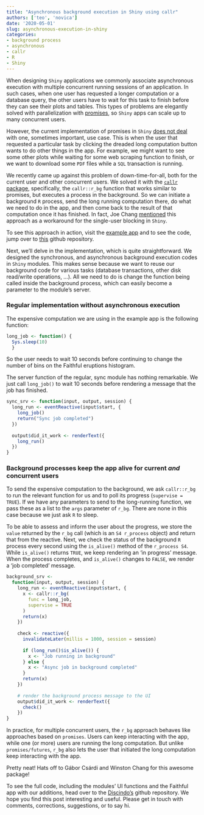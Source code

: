 ```yaml
---
title: "Asynchronous background execution in Shiny using callr"
authors: ['teo', 'novica']
date: '2020-05-01'
slug: asynchronous-execution-in-shiny
categories:
- background process
- asynchronous
- callr
- R
- Shiny
---
```


When designing `Shiny` applications we commonly associate asynchronous execution with multiple concurrent running sessions of an application. In such cases, when one user has requested a longer computation or a database query, the other users have to wait for this task to finish before they can see their plots and tables. This types of problems are elegantly solved with parallelization with [promises](https://rstudio.github.io/promises/articles/overview.html), so `Shiny` apps can scale up to many concurrent users. 

However, the current implementation of promises in `Shiny` [does not deal](https://github.com/rstudio/promises/issues/23#) with one, sometimes important, use case. This is when the user that requested a particular task by clicking the dreaded long computation button wants to do other things in the app. For example, we might want to see some other plots while waiting for some web scraping function to finish, or we want to download some `PDF` files while a `SQL` transaction is running. 

We recently came up against this problem of down-time-for-all, both for the current user and other concurrent users. We solved it with the [`callr` package](https://cran.r-project.org/web/packages/callr/callr.pdf), specifically, the `callr::r_bg` function that works similar to promises, but executes a process in the background. So we can initiate a background `R` process, send the long running computation there, do what we need to do in the app, and then come back to the result of that computation once it has finished. In fact, Joe Chang [mentioned](https://github.com/rstudio/promises/issues/23#) this approach as a workaround for the single-user blocking in `Shiny`.

To see this approach in action, visit the [example app](https://novica.shinyapps.io/sync-async-callr/) and to see the code, jump over to [this](https://github.com/discindo/sync-async-callr) github repository. 

Next, we'll delve in the implementation, which is quite straightforward. We designed the synchronous, and asynchronous background execution codes in `Shiny` modules. This makes sense because we want to reuse our background code for various tasks (database transactions, other disk read/write operations, ...). All we need to do is change the function being called inside the background process, which can easily become a parameter to the module's server.

### Regular implementation without asynchronous execution

The expensive computation we are using in the example app is the following function:

```r
long_job <- function() { 
  Sys.sleep(10)
  }
```

So the user needs to wait 10 seconds before continuing to change the number of bins on the Faithful eruptions histogram.

The server function of the regular, sync module has nothing remarkable. We just call `long_job()` to wait 10 seconds before rendering a message that the job has finished.

```r
sync_srv <- function(input, output, session) {
  long_run <- eventReactive(input$start, {
    long_job()
    return("Sync job completed")
  })
  
  output$did_it_work <- renderText({
    long_run()
  })
}
```

### Background processes keep the app alive for current _and_ concurrent users

To send the expensive computation to the background, we ask `callr::r_bg` to run the relevant function for us and to poll its progress (`supervise = TRUE`). If we have any parameters to send to the long-running function, we pass these as a list to the `args` parameter of `r_bg`. There are none in this case because we just ask `R` to sleep. 

To be able to assess and inform the user about the progress, we store the `value` returned by the `r_bg` call (which is an `S4 r_process` object) and return that from the reactive. Next, we check the status of the background `R` process every second using the `is_alive()` method of the `r_process S4`. While `is_alive()` returns `TRUE`, we keep rendering an 'in progress' message. When the process completes, and `is_alive()` changes to `FALSE`, we render a 'job completed' message. 


```r
background_srv <-
  function(input, output, session) {
    long_run <- eventReactive(input$start, {
      x <- callr::r_bg(
        func = long_job,
        supervise = TRUE
      )
      return(x)
    })
    
    check <- reactive({
      invalidateLater(millis = 1000, session = session)
      
      if (long_run()$is_alive()) {
        x <- "Job running in background"
      } else {
        x <- "Async job in background completed"
      }
      return(x)
    })
    
    # render the background process message to the UI
    output$did_it_work <- renderText({
      check()
    })
}
```

In practice, for multiple concurrent users, the `r_bg` approach behaves like approaches based on `promises`. Users can keep interacting with the app, while one (or more) users are running the long computation. But unlike `promises/futures`, `r_bg` also lets the user that initiated the long computation keep interacting with the app. 

Pretty neat! Hats off to Gábor Csárdi and Winston Chang for this awesome package!

To see the full code, including the modules' UI functions and the Faithful app with our additions, head over to the [Discindo's](https://github.com/discindo/sync-async-callr) github repository. 
We hope you find this post interesting and useful. Please get in touch with comments, corrections, suggestions, or to say hi.

